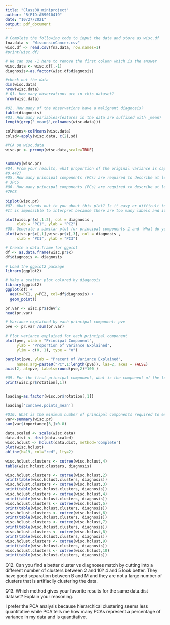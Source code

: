 ```yaml
---
title: "Class08_miniproject"
author: "R(PID:A59010419"
date: "10/27/2021"
output: pdf_document
---
```


```r
# Complete the following code to input the data and store as wisc.df
fna.data <- "WisconsinCancer.csv"
wisc.df <- read.csv(fna.data, row.names=1)
#print(wisc.df)

# We can use -1 here to remove the first column which is the answer 
wisc.data <- wisc.df[,-1]
diagnosis<-as.factor(wisc.df$diagnosis)

#check out the data 
dim(wisc.data)
nrow(wisc.data)
# Q1. How many observations are in this dataset?
nrow(wisc.data)

#Q2. How many of the observations have a malignant diagnosis?
table(diagnosis)
#Q3. How many variables/features in the data are suffixed with _mean?
length(grep('_mean$',colnames(wisc.data)))
```
```r
colMeans<-colMeans(wisc.data)
colsd<-apply(wisc.data, c(2),sd)

#PCA on wisc.data 
wisc.pr <- prcomp(wisc.data,scale=TRUE)


summary(wisc.pr)
#Q4. From your results, what proportion of the original variance is captured by the first principal components (PC1)?
#0.4427
#Q5. How many principal components (PCs) are required to describe at least 70% of the original variance in the data?
# 3PCS 
#Q6. How many principal components (PCs) are required to describe at least 90% of the original variance in the data?
#7PCS
```

```r
biplot(wisc.pr)
#Q7. What stands out to you about this plot? Is it easy or difficult to understand? Why?
#It is impossible to interpret because there are too many labels and its obnoxious.  

plot(wisc.pr$x[,1:2], col = diagnosis , 
     xlab = "PC1", ylab = "PC2")
#Q8. Generate a similar plot for principal components 1 and  What do you notice about these plots?
plot(wisc.pr$x[,1],wisc.pr$x[,3], col = diagnosis , 
     xlab = "PC1", ylab = "PC3")


```


```r
# Create a data.frame for ggplot
df <- as.data.frame(wisc.pr$x)
df$diagnosis <- diagnosis

# Load the ggplot2 package
library(ggplot2)

# Make a scatter plot colored by diagnosis
library(ggplot2)
ggplot(df) + 
  aes(x=PC1, y=PC2, col=df$diagnosis) + 
  geom_point()
```
```r
pr.var <- wisc.pr$sdev^2
head(pr.var)

# Variance explained by each principal component: pve
pve <- pr.var /sum(pr.var)

# Plot variance explained for each principal component
plot(pve, xlab = "Principal Component", 
     ylab = "Proportion of Variance Explained", 
     ylim = c(0, 1), type = "o")
```
```r
barplot(pve, ylab = "Precent of Variance Explained",
     names.arg=paste0("PC",1:length(pve)), las=2, axes = FALSE)
axis(2, at=pve, labels=round(pve,2)*100 )
```
```r
#Q9. For the first principal component, what is the component of the loading vector (i.e. wisc.pr$rotation[,1]) for the feature concave.points_mean?
print(wisc.pr$rotation[,1])


loading=as.factor(wisc.pr$rotation[,1])

loading['concave.points_mean']

#Q10. What is the minimum number of principal components required to explain 80% of the variance of the data
var<-summary(wisc.pr)
sum(var$importance[3,]<0.8)

```
```r
data.scaled <- scale(wisc.data)
data.dist <- dist(data.scaled)
wisc.hclust <- hclust(data.dist, method='complete')
plot(wisc.hclust)
abline(h=19, col="red", lty=2)

wisc.hclust.clusters <- cutree(wisc.hclust,4)
table(wisc.hclust.clusters, diagnosis)
```


```r
wisc.hclust.clusters <- cutree(wisc.hclust,2)
print(table(wisc.hclust.clusters, diagnosis))
wisc.hclust.clusters <- cutree(wisc.hclust,3)
print(table(wisc.hclust.clusters, diagnosis))
wisc.hclust.clusters <- cutree(wisc.hclust,4)
print(table(wisc.hclust.clusters, diagnosis))
wisc.hclust.clusters <- cutree(wisc.hclust,5)
print(table(wisc.hclust.clusters, diagnosis))
wisc.hclust.clusters <- cutree(wisc.hclust,6)
print(table(wisc.hclust.clusters, diagnosis))
wisc.hclust.clusters <- cutree(wisc.hclust,7)
print(table(wisc.hclust.clusters, diagnosis))
wisc.hclust.clusters <- cutree(wisc.hclust,8)
print(table(wisc.hclust.clusters, diagnosis))
wisc.hclust.clusters <- cutree(wisc.hclust,9)
print(table(wisc.hclust.clusters, diagnosis))
wisc.hclust.clusters <- cutree(wisc.hclust,10)
print(table(wisc.hclust.clusters, diagnosis))
```
Q12. Can you find a better cluster vs diagnoses match by cutting into a different number of clusters between 2 and 10?
4 and 5 look better.  They have good separation between B and M and they are not a large number of clusters that is artifiaclly clustering the data.


Q13. Which method gives your favorite results for the same data.dist dataset? Explain your reasoning.

I prefer the PCA analysis because hierarchical clustering seems less quantitative while PCA tells me how many PCAs represent a percentage of variance in my data and is quantitative. 
